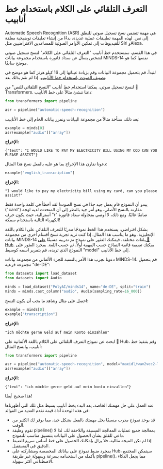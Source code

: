 # التعرف التلقائي على الكلام باستخدام خط أنابيب

Automatic Speech Recognition (ASR) هي مهمة تتضمن نسخ تسجيل صوتي للنطق إلى نص. لهذه المهمة تطبيقات عملية عديدة، بدءًا من إنشاء تعليقات توضيحية مغلقة للفيديوهات إلى تمكين الأوامر الصوتية للمساعدين الافتراضيين مثل Siri وAlexa.

في هذا القسم، سنستخدم خط أنابيب "التعرف التلقائي على الكلام" لنسخ تسجيل صوتي لشخص يسأل عن سداد فاتورة باستخدام مجموعة بيانات MINDS-14 نفسها كما هو موضح سابقًا.

لتبدأ، قم بتحميل مجموعة البيانات وقم بزيادة عيناتها إلى 16 كيلو هرتز كما هو موضح في [تصنيف الصوت باستخدام خط الأنابيب](audio_classification_pipeline)، إذا لم تقم بذلك بعد.

لنسخ تسجيل صوتي، يمكننا استخدام خط أنابيب "النسخ التلقائي للنص" من 🤗 Transformers. دعنا ننشئ مثالاً على خط الأنابيب:

```py
from transformers import pipeline

asr = pipeline("automatic-speech-recognition")
```

بعد ذلك، سنأخذ مثالاً من مجموعة البيانات ونمرر بياناته الخام إلى خط الأنابيب:

```py
example = minds[0]
asr(example["audio"]["array"])
```

**الإخراج:**

```out
{"text": "I WOULD LIKE TO PAY MY ELECTRICITY BILL USING MY COD CAN YOU PLEASE ASSIST"}
```

دعونا نقارن هذا الإخراج بما هو عليه بالفعل نسخ هذا المثال:

```py
example["english_transcription"]
```

**الإخراج:**

```out
"I would like to pay my electricity bill using my card, can you please assist?"
```

يبدو أن النموذج قام بعمل جيد جدًا في نسخ الصوت! لقد أخطأ في كلمة واحدة فقط ("card") مقارنة بالنسخ الأصلي، وهو أمر جيد بالنظر إلى أن المتحدث لديه لهجة أسترالية، حيث يكون حرف "r" صامتًا غالبًا. ومع ذلك، لا أوصي بمحاولة سداد فاتورة الكهرباء التالية باستخدام سمكة!

بشكل افتراضي، يستخدم هذا الخط نموذجًا مدربًا للتعرف التلقائي على الكلام باللغة الإنجليزية، وهو ما يناسب هذا المثال. إذا كنت تريد تجربة نسخ أقسام أخرى من مجموعة بيانات MINDS-14 بلغات مختلفة، فيمكنك العثور على نموذج تم تدريبه مسبقًا [على 🤗 Hub](https://huggingface.co/models؟pipeline_tag=automatic-speech-recognition&language=fr&sort=downloads). يمكنك تصفية قائمة النماذج حسب المهمة أولاً، ثم حسب اللغة. بمجرد العثور على النموذج الذي تريده، قم بتمرير اسمه كوسيط "model" إلى خط الأنابيب.

دعونا نجرب هذا الأمر بالنسبة للجزء الألماني من مجموعة بيانات MINDS-14. قم بتحميل مجموعة فرعية "de-DE":

```py
from datasets import load_dataset
from datasets import Audio

minds = load_dataset("PolyAI/minds14", name="de-DE", split="train")
minds = minds.cast_column("audio", Audio(sampling_rate=16_000))
```

احصل على مثال وشاهد ما يجب أن يكون النسخ:

```py
example = minds[0]
example["transcription"]
```

**الإخراج:**

```out
"ich möchte gerne Geld auf mein Konto einzahlen"
```

ابحث عن نموذج التعرف التلقائي على الكلام باللغة الألمانية على 🤗 Hub، وقم بتنفيذ خط أنابيب، وانسخ المثال:

```py
from transformers import pipeline

asr = pipeline("automatic-speech-recognition", model="maxidl/wav2vec2-large-xlsr-german")
asr(example["audio"]["array"])
```

**الإخراج:**

```out
{"text": "ich möchte gerne geld auf mein konto einzallen"}
```

هذا صحيح أيضًا!

عند العمل على حل مهمتك الخاصة، يعد البدء بخط أنابيب بسيط مثل تلك التي أظهرناها في هذه الوحدة أداة قيمة تقدم العديد من الفوائد:

- قد يوجد نموذج مدرب مسبقًا يحل مهمتك بالفعل بشكل جيد، مما يوفر لك الكثير من الوقت.
- تقوم وظيفة pipeline() بمعالجة جميع عمليات المعالجة المسبقة واللاحقة لك، لذا لا داعي للقلق بشأن الحصول على البيانات بتنسيق مناسب للنموذج.
- إذا لم تكن النتيجة مثالية، فلا يزال بإمكانك الحصول على خط أساس سريع للضبط الدقيق في المستقبل.
- بمجرد ضبط نموذج على بياناتك المخصصة ومشاركته على Hub، سيتمكن المجتمع بأكمله من استخدامه بسرعة وسهولة عبر طريقة pipeline()، مما يجعل الذكاء الاصطناعي أكثر سهولة.